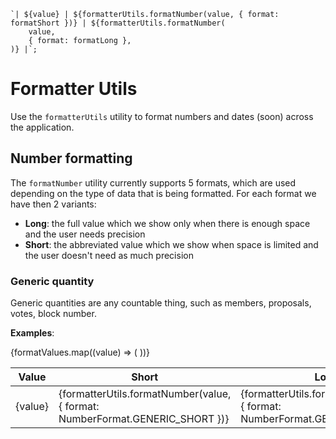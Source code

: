 
<Meta title="Utilities/Formatter" />


    `| ${value} | ${formatterUtils.formatNumber(value, { format: formatShort })} | ${formatterUtils.formatNumber(
        value,
        { format: formatLong },
    )} |`;

# Formatter Utils

Use the `formatterUtils` utility to format numbers and dates (soon) across the application.

## Number formatting

The `formatNumber` utility currently supports 5 formats, which are used depending on the type of data that is being
formatted. For each format we have then 2 variants:

-   **Long**: the full value which we show only when there is enough space and the user needs precision
-   **Short**: the abbreviated value which we show when space is limited and the user doesn't need as much precision

### Generic quantity

Generic quantities are any countable thing, such as members, proposals, votes, block number.

**Examples**:

<table>
    <thead>
        <tr className="text-left">
            <th>Value</th>
            <th>Short</th>
            <th>Long</th>
        </tr>
    </thead>
    <tbody>
        {formatValues.map((value) => (
            <tr key={value}>
                <td>{value}</td>
                <td>{formatterUtils.formatNumber(value, { format: NumberFormat.GENERIC_SHORT })}</td>
                <td>{formatterUtils.formatNumber(value, { format: NumberFormat.GENERIC_LONG })}</td>
            </tr>
        ))}
    </tbody>
</table>
